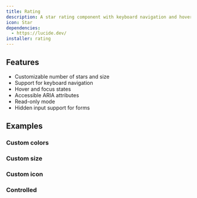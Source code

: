 ```yaml
---
title: Rating
description: A star rating component with keyboard navigation and hover effects.
icon: Star
dependencies:
  - https://lucide.dev/
installer: rating
---
```


## Features

- Customizable number of stars and size
- Support for keyboard navigation
- Hover and focus states
- Accessible ARIA attributes
- Read-only mode
- Hidden input support for forms

## Examples

### Custom colors

<Preview path="rating-colors" />

### Custom size

<Preview path="rating-size" />

### Custom icon

<Preview path="rating-icon" />

### Controlled

<Preview path="rating-controlled" />
